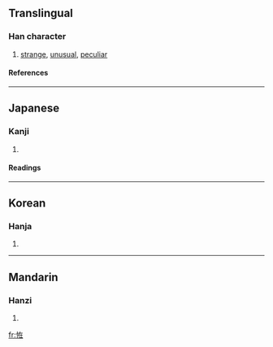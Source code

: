 {{see|怪}}

==Translingual==
===Han character===
{{Han char|rn=61|rad=心|as=06|sn=9|four=|canj=心大中土 (PKLG)}}
# [[strange]], [[unusual]], [[peculiar]]
====References====
{{Han ref|kx=0384.310|dkj=10574|dj=0715.140|hdz=42294.100|uh=6060|ud=24672}}
----
==Japanese==
===Kanji===
{{ja-kanji|grade=|rs=心06}}
# {{defn|Japanese}} 
====Readings====
{{ja-readings|on=[[かい]] (kai), [[け]] (ke)|kun=[[あやしい]] (ayashii)}}
----
==Korean==
===Hanja===
{{ko-hanja|hangeul=괴|eumhun=|rv=goe|mr=koe|y=koy}}
# {{defn|Korean}}
----
==Mandarin==
===Hanzi===
{{cmn-hanzi|pin=[[guài]] (guai4)|wg=kuai<sup>4</sup>}}
# {{defn|Mandarin}}

[[fr:恠]]